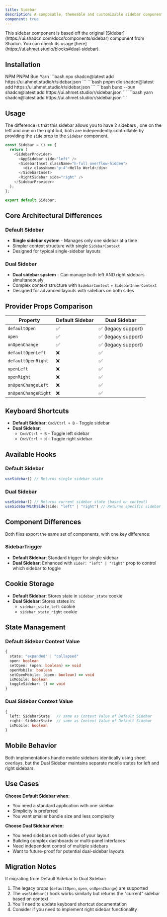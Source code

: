 ```yaml
---
title: Sidebar
description: A composable, themeable and customizable sidebar component.
component: true
---
```


<Callout type="info">
  This sidebar component is based off the original [Sidebar](https://ui.shadcn.com/docs/components/sidebar) component from Shadcn. You can check its usage [here](https://ui.ahmet.studio/blocks#dual-sidebar).
</Callout>

## Installation

<CodeTabs>
  <Tabs defaultValue="npm">
    <TabsList>
      <TabsTrigger value="npm">NPM</TabsTrigger>
      <TabsTrigger value="pnpm">PNPM</TabsTrigger>
      <TabsTrigger value="bun">Bun</TabsTrigger>
      <TabsTrigger value="yarn">Yarn</TabsTrigger>
    </TabsList>
    <TabsContent value="npm">
      ```bash
      npx shadcn@latest add https://ui.ahmet.studio/r/sidebar.json
      ```
    </TabsContent>
    <TabsContent value="pnpm">
      ```bash
      pnpm dlx shadcn@latest add https://ui.ahmet.studio/r/sidebar.json
      ```
    </TabsContent>
    <TabsContent value="bun">
      ```bash
      bunx --bun shadcn@latest add https://ui.ahmet.studio/r/sidebar.json
      ```
    </TabsContent>
    <TabsContent value="yarn">
      ```bash
      yarn shadcn@latest add https://ui.ahmet.studio/r/sidebar.json
      ```
    </TabsContent>
  </Tabs>
</CodeTabs>

## Usage

The difference is that this sidebar allows you to have 2 sidebars , one on the left and one on the right but, both are independently controllable by providing the `side` prop to the `Sidebar` component.

```typescript showLineNumbers title="Sidebar.tsx"
const Sidebar = () => {
  return (
    <SidebarProvider>
      <AppSidebar side="left" />
      <SidebarInset className="h-full overflow-hidden">
        <div className="p-4">Hello World</div>
      </SidebarInset>
      <RightSidebar side="right" />
    </SidebarProvider>
  );
};

export default Sidebar;
```

## Core Architectural Differences

### Default Sidebar
- **Single sidebar system** - Manages only one sidebar at a time
- Simpler context structure with single `SidebarContext`
- Designed for typical single-sidebar layouts

### Dual Sidebar
- **Dual sidebar system** - Can manage both left AND right sidebars simultaneously
- Complex context structure with `SidebarContext` + `SidebarInnerContext`
- Designed for advanced layouts with sidebars on both sides

## Provider Props Comparison

| Property | Default Sidebar | Dual Sidebar |
|----------|-----------------|---------------|
| `defaultOpen` | ✅ | ✅ (legacy support) |
| `open` | ✅ | ✅ (legacy support) |
| `onOpenChange` | ✅ | ✅ (legacy support) |
| `defaultOpenLeft` | ❌ | ✅ |
| `defaultOpenRight` | ❌ | ✅ |
| `openLeft` | ❌ | ✅ |
| `openRight` | ❌ | ✅ |
| `onOpenChangeLeft` | ❌ | ✅ |
| `onOpenChangeRight` | ❌ | ✅ |

##  Keyboard Shortcuts

- **Default Sidebar**: `Cmd/Ctrl + B` - Toggle sidebar
- **Dual Sidebar**:
  - `Cmd/Ctrl + B` - Toggle left sidebar
  - `Cmd/Ctrl + N` - Toggle right sidebar

## Available Hooks

### Default Sidebar
```typescript
useSidebar() // Returns single sidebar state
```

### Dual Sidebar
```typescript
useSidebar() // Returns current sidebar state (based on context)
useSidebarWithSide(side: "left" | "right") // Returns specific sidebar state
```

## Component Differences

Both files export the same set of components, with one key difference:

### SidebarTrigger
- **Default Sidebar**: Standard trigger for single sidebar
- **Dual Sidebar**: Enhanced with `side?: "left" | "right"` prop to control which sidebar to toggle

## Cookie Storage

- **Default Sidebar**: Stores state in `sidebar_state` cookie
- **Dual Sidebar**: Stores states in:
  - `sidebar_state_left` cookie
  - `sidebar_state_right` cookie

## State Management

### Default Sidebar Context Value
```typescript
{
  state: "expanded" | "collapsed"
  open: boolean
  setOpen: (open: boolean) => void
  openMobile: boolean
  setOpenMobile: (open: boolean) => void
  isMobile: boolean
  toggleSidebar: () => void
}
```

### Dual Sidebar Context Value
```typescript
{
  left: SidebarState   // same as Context Value of Default Sidebar
  right: SidebarState  // same as Context Value of Default Sidebar
  isMobile: boolean
}
```

## Mobile Behavior

Both implementations handle mobile sidebars identically using sheet overlays, but the Dual Sidebar maintains separate mobile states for left and right sidebars.

## Use Cases

**Choose Default Sidebar when:**
- You need a standard application with one sidebar
- Simplicity is preferred
- You want smaller bundle size and less complexity

**Choose Dual Sidebar when:**
- You need sidebars on both sides of your layout
- Building complex dashboards or multi-panel interfaces
- Need independent control of multiple sidebars
- Want to future-proof for potential dual-sidebar layouts

## Migration Notes

If migrating from Default Sidebar to Dual Sidebar:
1. The legacy props (`defaultOpen`, `open`, `onOpenChange`) are supported
2. The `useSidebar()` hook works similarly but returns the "current" sidebar based on context
3. You'll need to update keyboard shortcut documentation
4. Consider if you need to implement right sidebar functionality